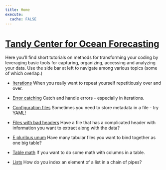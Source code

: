 ```yaml
---
title: Home
execute: 
  cache: FALSE
---
```


# [Tandy Center for Ocean Forecasting](https://www.bigelow.org/services/ocean-forecasting/)

Here you'll find short tutorials on methods for transforming your coding by leveraging basic tools for capturing, organizing, accessing and analyzing your data. Use the side bar at left to navigate among various topics (some of which overlap.)

-   [Iterations](iterations.qmd) When you really want to repeat yourself repetitiously over and over.

-   [Error catching](try.qmd) Catch and handle errors - especially in iterations.

-   [Configuration files](files-configurations.qmd) Sometimes you need to store metadata in a file - try YAML!

-   [Files with bad headers](files-header-table.qmd) Have a file that has a complicated header with information you want to extract along with the data?

-   [E pluribus unum](files-many.qmd) Have many tabular files you want to bind together as one big table?

-   [Table math](tables-math.qmd) If you want to do some math with columns in a table.

-   [Lists](lists-indexing.qmd) How do you index an element of a list in a chain of pipes?
